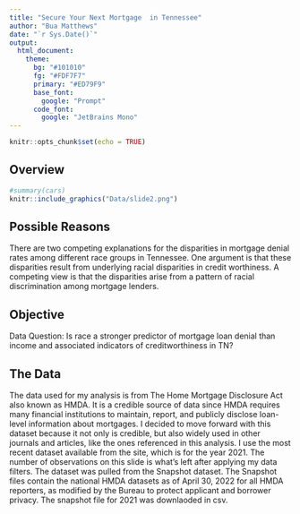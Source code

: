 ```yaml
---
title: "Secure Your Next Mortgage  in Tennessee"
author: "Bua Matthews"
date: "`r Sys.Date()`"
output:  
  html_document:
    theme:
      bg: "#101010"
      fg: "#FDF7F7"
      primary: "#ED79F9"
      base_font:
        google: "Prompt"
      code_font:
        google: "JetBrains Mono"
---
```


```r
knitr::opts_chunk$set(echo = TRUE)
```

## Overview

```r
#summary(cars)
knitr::include_graphics("Data/slide2.png")
```


## Possible Reasons

There are two competing explanations for the disparities in mortgage denial rates among different race groups in Tennessee. One argument is that these disparities result from underlying racial disparities in credit worthiness. A competing view is that the disparities arise from a pattern of racial discrimination among mortgage lenders.


## Objective

Data Question: Is race a stronger predictor of mortgage loan denial than income and associated indicators of creditworthiness in TN?


## The Data

The data used for my analysis is from The Home Mortgage Disclosure Act also known as HMDA. It is a credible source of data since HMDA requires many financial institutions to maintain, report, and publicly disclose loan-level information about mortgages. I decided to move forward with this dataset because it not only is credible, but also widely used in other journals and articles, like the ones referenced in this analysis. I use the most recent dataset available from the site, which is for the year 2021. The number of observations on this slide is what's left after applying my data filters. The dataset was pulled from the Snapshot dataset. The Snapshot files contain the national HMDA datasets as of April 30, 2022 for all HMDA reporters, as modified by the Bureau to protect applicant and borrower privacy. The snapshot file for 2021 was downlaoded in csv. 

